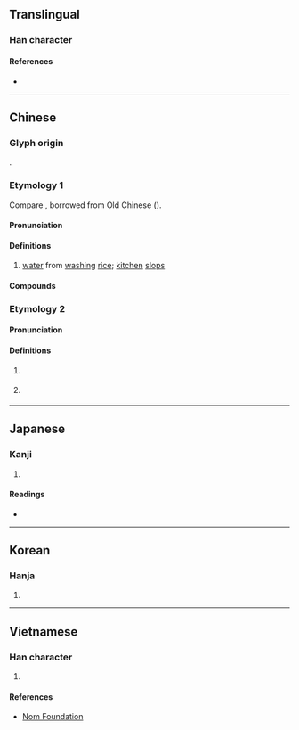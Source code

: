 {{character info/new}}
==Translingual==

===Han character===
{{Han char|rn=85|rad=水|as=05|sn=8|four=34170|canj=ETM|ids=⿰氵甘}}

====References====
* {{Han ref|kx=0616.100|dkj=17289|dj=1010.010|hdz=31580.010|uh=6CD4|ud=27860|bh=CCF4|bd=52468}}

----

==Chinese==
{{zh-forms}}

===Glyph origin===
{{Han etym}}
{{Han compound|水|甘|ls=psc|c1=s|c2=p|t1=water}}.

===Etymology 1===
Compare {{cog|vi|cơm||cooked rice}}, borrowed from Old Chinese ({{zh-ref|Ferlus, 2010}}).

{{etystub|zh}}

====Pronunciation====
{{zh-pron
|m=gān
|m-s=
|c=gam1
|c-t=
|g=
|h=pfs=kâm;gd=gam1
|j=gan1
|mb=
|md=găng
|mn=kam
|mn-t=gam1
|w=1koe
|x=gan1
|mc=y
|oc=y
|cat=n
}}

====Definitions====
{{zh-hanzi}}

# [[water]] from [[washing]] [[rice]]; [[kitchen]] [[slops]]

====Compounds====
{{zh-der|泔水|泔水桶|泔淡|米泔水|泔腳|泔魚|淅二泔|溫泔清|潘泔|米泔}}

===Etymology 2===
{{zh-forms}}

====Pronunciation====
{{zh-pron
|md=āng
|mn=ám
|cat=n,mn:a
}}

====Definitions====
{{zh-hanzi}}

# {{lb|zh|Min Dong|Hokkien}} {{zh-alt-form|飲|tr=-|[[rice water]]}}
# {{lb|zh|Hokkien}} {{zh-alt-form|飲|tr=-|[[sticky]] and [[watery]]}}

----

==Japanese==

===Kanji===
{{ja-kanji|grade=|rs=水05}}

# {{defn|lang=ja|sort=水05}}

====Readings====
* {{ja-readings|on=[[かん]] (kan), [[ごん]] (gon)|kun=}}

----

==Korean==

===Hanja===
{{ko-hanja|hangeul=검|eumhun=|rv=geom|mr=kŏm|y=kem}}

# {{defn|lang=ko|sort=水05}}

----

==Vietnamese==

===Han character===
{{vi-readings|rs=水05|hanviet=cam}}

# {{defn|lang=vi|sort=水05}}

====References====
* [http://nomfoundation.org/common/nom_details.php?codepoint=6cd4 Nom Foundation]